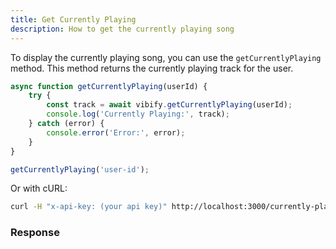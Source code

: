 ```yaml
---
title: Get Currently Playing
description: How to get the currently playing song
---
```



To display the currently playing song, you can use the `getCurrentlyPlaying` method. This method returns the currently playing track for the user.

```js
async function getCurrentlyPlaying(userId) {
    try {
        const track = await vibify.getCurrentlyPlaying(userId);
        console.log('Currently Playing:', track);
    } catch (error) {
        console.error('Error:', error);
    }
}

getCurrentlyPlaying('user-id');
```

Or with cURL:
```bash
curl -H "x-api-key: (your api key)" http://localhost:3000/currently-playing/user-id
```

### Response

<div data-pagefind-ignore>
<Response data-pagefind-ignore />
</div>